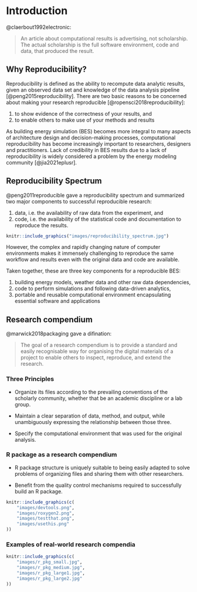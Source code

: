 # Introduction {#intro}

@claerbout1992electronic:

> An article about computational results is advertising, not scholarship. The
> actual scholarship is the full software environment, code and data, that
> produced the result.

## Why Reproducibility?

Reproducibility is defined as the ability to recompute data analytic results,
given an observed data set and knowledge of the data analysis pipeline
[@peng2015reproducibility]. There are two basic reasons to be concerned about
making your research reproducible [@ropensci2018reproducibility]:

1. to show evidence of the correctness of your results, and
2. to enable others to make use of your methods and results

As building energy simulation (BES) becomes more integral to many aspects of
architecture design and decision-making processes, computational reproducibility
has become increasingly important to researchers, designers and practitioners.
Lack of credibility in BES results due to a lack of reproducibility is widely
considered a problem by the energy modeling community [@jia2021eplusr].

## Reproducibility Spectrum

@peng2011reproducible gave a reproducibility spectrum and summarized two major
components to successful reproducible research:

1. data, i.e. the availability of raw data from the experiment, and
2. code, i.e. the availability of the statistical code and documentation to
   reproduce the results.

```r
knitr::include_graphics("images/reproducibility_spectrum.jpg")
```

However, the complex and rapidly changing nature of computer environments makes
it immensely challenging to reproduce the same workflow and results even with
the original data and code are available.

Taken together, these are three key components for a reproducible BES:

1. building energy models, weather data and other raw data dependencies,
2. code to perform simulations and following data-driven analytics,
3. portable and reusable computational environment encapsulating essential
   software and applications

## Research compendium

@marwick2018packaging gave a difination:

> The goal of a research compendium is to provide a standard and easily
> recognisable way for organising the digital materials of a project to enable
> others to inspect, reproduce, and extend the research.

### Three Principles

* Organize its files according to the prevailing conventions of the scholarly
  community, whether that be an academic discipline or a lab group.

* Maintain a clear separation of data, method, and output, while unambiguously
  expressing the relationship between those three.

* Specify the computational environment that was used for the original analysis.

### R package as a research compendium

* R package structure is uniquely suitable to being easily adapted to solve
  problems of organizing files and sharing them with other researchers.

* Benefit from the quality control mechanisms required to successfully build an
  R package.

```r
knitr::include_graphics(c(
    "images/devtools.png",
    "images/roxygen2.png",
    "images/testthat.png",
    "images/usethis.png"
))
```

### Examples of real-world research compendia

```r
knitr::include_graphics(c(
    "images/r_pkg_small.jpg",
    "images/r_pkg_medium.jpg",
    "images/r_pkg_large1.jpg",
    "images/r_pkg_large2.jpg"
))
```


